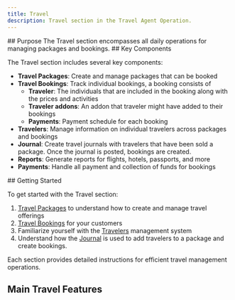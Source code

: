 ```yaml
---
title: Travel
description: Travel section in the Travel Agent Operation.
---
```



<Steps>
<Step>
## Purpose 
The Travel section encompasses all daily operations for managing packages and bookings.
</Step>
<Step>
## Key Components

The Travel section includes several key components:

- **Travel Packages**: Create and manage packages that can be booked
- **Travel Bookings**: Track individual bookings, a booking consists of 
  - **Traveler**: The individuals that are included in the booking along with the prices and activities 
  - **Traveler addons**: An addon that traveler might have added to their bookings
  - **Payments**: Payment schedule for each booking
- **Travelers**: Manage information on individual travelers across packages and bookings
- **Journal**: Create travel journals with travelers that have been sold a package. Once the journal is posted, bookings are created.
- **Reports**: Generate reports for flights, hotels, passports, and more
- **Payments**: Handle all payment and collection of funds for bookings
</Step>
<Step>
## Getting Started

To get started with the Travel section:

1. [Travel Packages](./travel-packages) to understand how to create and manage travel offerings
2. [Travel Bookings](./travel-bookings) for your customers
3. Familiarize yourself with the [Travelers](./travelers) management system
4. Understand how the [Journal](./journal) is used to add travelers to a package and create bookings.

Each section provides detailed instructions for efficient travel management operations.
</Step>
</Steps>

## Main Travel Features

<Cards>
  <Card
    href="./travel-packages"
    title="Travel Packages"
    description="Create and manage packages that are beeing offered for sale"
  />
  <Card
    href="./travel-bookings"
    title="Travel Bookings"
    description="Manage all aspects of package bookings"
  />
  <Card
    href="./travelers"
    title="Travelers"
    description="Manage information on individuals that are part of your booking"
  />
  <Card
    href="./journal"
    title="Journal"
    description="Register package sales and individuals that are included in the booking"
  />
</Cards>